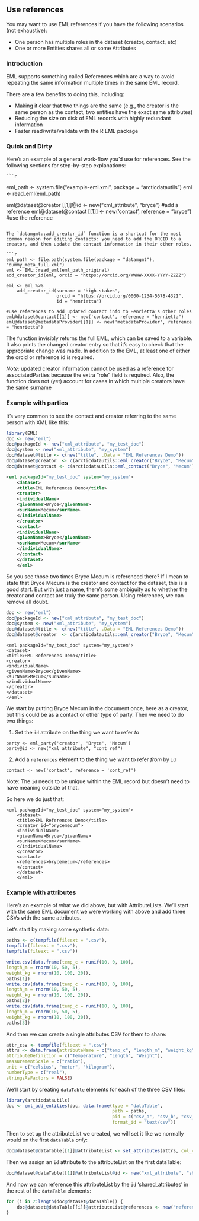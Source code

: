 ## Use references
You may want to use EML references if you have the following scenarios (not exhaustive):
    
-   One person has multiple roles in the dataset (creator, contact, etc)
-   One or more Entities shares all or some Attributes

### Introduction
EML supports something called References which are a way to avoid repeating the same information multiple times in the same EML record.

There are a few benefits to doing this, including:
    
-   Making it clear that two things are the same (e.g., the creator is the same person as the contact, two entities have the exact same attributes)
-   Reducing the size on disk of EML records with highly redundant information
-   Faster read/write/validate with the R EML package

### Quick and Dirty
Here's an example of a general work-flow you'd use for references. See the following sections for step-by-step explanations:
    
    ```r
eml_path <- system.file("example-eml.xml", package = "arcticdatautils")
eml <- read_eml(eml_path)

eml@dataset@creator[[1]]@id <- new("xml_attribute", "bryce") #add a reference
eml@dataset@contact[[1]] <- new('contact', reference = "bryce") #use the reference
```

The `datamgmt::add_creator_id` function is a shortcut for the most common reason for editing contacts: you need to add the ORCID to a creator, and then update the contact information in their other roles. 

```r
eml_path <- file.path(system.file(package = "datamgmt"), "dummy_meta_full.xml")
eml <- EML::read_eml(eml_path_original)
add_creator_id(eml, orcid = "https://orcid.org/WWWW-XXXX-YYYY-ZZZZ")

eml <- eml %>%
    add_creator_id(surname = "high-stakes",
                   orcid = "https://orcid.org/0000-1234-5678-4321",
                   id = "henrietta")

#use references to add updated contact info to Henrietta's other roles
eml@dataset@contact[[1]] <- new('contact', reference = "henrietta")
eml@dataset@metadataProvider[[1]] <- new('metadataProvider', reference = "henrietta")
```

The function invisibly returns the full EML, which can be saved to a variable. It also prints the changed creator entry so that it's easy to check that the appropriate change was made. In addition to the EML, at least one of either the orcid or reference id is required.

_Note:_ updated creator information cannot be used as a reference for associatedParties because the extra "role" field is required. Also, the function does not (yet) account for cases in which multiple creators have the same surname

### Example with parties
It's very common to see the contact and creator referring to the same person with XML like this:
    
``` r
library(EML)
doc <- new("eml")
doc@packageId <- new("xml_attribute", "my_test_doc")
doc@system <- new("xml_attribute", "my_system")
doc@dataset@title <- c(new("title", .Data = "EML References Demo"))
doc@dataset@creator  <- c(arcticdatautils::eml_creator("Bryce", "Mecum"))
doc@dataset@contact <- c(arcticdatautils::eml_contact("Bryce", "Mecum"))
```

``` xml
<eml packageId="my_test_doc" system="my_system">
    <dataset>
    <title>EML References Demo</title>
    <creator>
    <individualName>
    <givenName>Bryce</givenName>
    <surName>Mecum</surName>
    </individualName>
    </creator>
    <contact>
    <individualName>
    <givenName>Bryce</givenName>
    <surName>Mecum</surName>
    </individualName>
    </contact>
    </dataset>
    </eml>
```

So you see those two times Bryce Mecum is referenced there? If I mean to state that Bryce Mecum is the creator and contact for the dataset, this is a good start. But with just a name, there's some ambiguity as to whether the creator and contact are truly the same person. Using references, we can remove all doubt.

``` r
doc <- new("eml")
doc@packageId <- new("xml_attribute", "my_test_doc")
doc@system <- new("xml_attribute", "my_system")
doc@dataset@title <- c(new("title", .Data = "EML References Demo"))
doc@dataset@creator  <- c(arcticdatautils::eml_creator("Bryce", "Mecum"))
```

```
<eml packageId="my_test_doc" system="my_system">
<dataset>
<title>EML References Demo</title>
<creator>
<individualName>
<givenName>Bryce</givenName>
<surName>Mecum</surName>
</individualName>
</creator>
</dataset>
</eml> 
```

We start by putting Bryce Mecum in the document once, here as a creator, but this could be as a contact or other type of party. Then we need to do two things:

1.  Set the `id` attribute on the thing we want to refer *to*

```
party <- eml_party('creator', 'Bryce', 'Mecum')
party@id <- new("xml_attribute", "cont_ref")
```

2.  Add a `references` element to the thing we want to refer *from* by `id`

```
contact <- new('contact', reference = 'cont_ref') 
```

Note: The `id` needs to be unique within the EML record but doesn't need to have meaning outside of that.

So here we do just that:
    
```
<eml packageId="my_test_doc" system="my_system">
    <dataset>
    <title>EML References Demo</title>
    <creator id="brycemecum">
    <individualName>
    <givenName>Bryce</givenName>
    <surName>Mecum</surName>
    </individualName>
    </creator>
    <contact>
    <references>brycemecum</references>
    </contact>
    </dataset>
    </eml>
```

### Example with attributes

Here's an example of what we did above, but with AttributeLists. We'll start with the same EML document we were working with above and add three CSVs with the same attributes.

Let's start by making some synthetic data:

``` r
paths <- c(tempfile(fileext = ".csv"), 
tempfile(fileext = ".csv"), 
tempfile(fileext = ".csv"))

write.csv(data.frame(temp_c = runif(10, 0, 100), 
length_m = rnorm(10, 50, 5), 
weight_kg = rnorm(10, 100, 20)),
paths[1])
write.csv(data.frame(temp_c = runif(10, 0, 100), 
length_m = rnorm(10, 50, 5), 
weight_kg = rnorm(10, 100, 20)),
paths[2])
write.csv(data.frame(temp_c = runif(10, 0, 100), 
length_m = rnorm(10, 50, 5), 
weight_kg = rnorm(10, 100, 20)),
paths[3])
```

And then we can create a single attributes CSV for them to share:

``` r
attr_csv <- tempfile(fileext = ".csv")
attrs <- data.frame(attributeName = c("temp_c", "length_m", "weight_kg"),
attributeDefinition = c("Temperature", "Length", "Weight"),
measurementScale = c("ratio"),
unit = c("celsius", "meter", "kilogram"),
numberType = c("real"),
stringsAsFactors = FALSE)
```

We'll start by creating `dataTable` elements for each of the three CSV files:
    
``` r
library(arcticdatautils)
doc <- eml_add_entities(doc, data.frame(type = "dataTable",
                                        path = paths,
                                        pid = c("csv_a", "csv_b", "csv_c"),
                                        format_id = "text/csv"))
```

Then to set up the attributeList we created, we will set it like we normally would on the first `dataTable` *only*:
    
``` r
doc@dataset@dataTable[[1]]@attributeList <- set_attributes(attrs, col_classes = c("numeric", "numeric", "numeric"))
```

Then we assign an `id` attribute to the attributeList on the first dataTable:
    
``` r
doc@dataset@dataTable[[1]]@attributeList@id <- new("xml_attribute", "shared_attributes")
```

And now we can reference this attributeList by the `id` 'shared\_attributes' in the rest of the `dataTable` elements:
    
``` r
for (i in 2:length(doc@dataset@dataTable)) {
    doc@dataset@dataTable[[i]]@attributeList@references <- new("references", "shared_attributes")
}
```